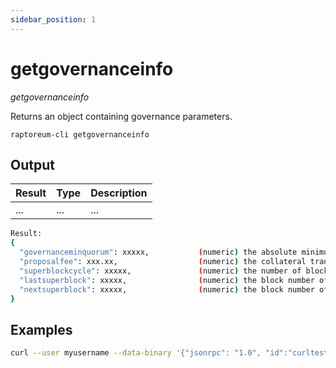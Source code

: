 ```yaml
---
sidebar_position: 1
---
```


# getgovernanceinfo

*getgovernanceinfo*

Returns an object containing governance parameters.

`raptoreum-cli getgovernanceinfo`

<!-- <ReactPlayer playing controls url={[
    {src: `${require('./assets/placeholder.webm').default}`, type: 'video/webm'}]} /> -->

## Output

| Result | Type | Description |
|--|--|--|
| ... | ... | ... |

```bash
Result:
{
  "governanceminquorum": xxxxx,           (numeric) the absolute minimum number of votes needed to trigger a governance action
  "proposalfee": xxx.xx,                  (numeric) the collateral transaction fee which must be paid to create a proposal in RTM
  "superblockcycle": xxxxx,               (numeric) the number of blocks between superblocks
  "lastsuperblock": xxxxx,                (numeric) the block number of the last superblock
  "nextsuperblock": xxxxx,                (numeric) the block number of the next superblock
}
```

## Examples

```bash
curl --user myusername --data-binary '{"jsonrpc": "1.0", "id":"curltest", "method": "getgovernanceinfo", "params": [] }' -H 'content-type: text/plain;' http://127.0.0.1:9998/
```


